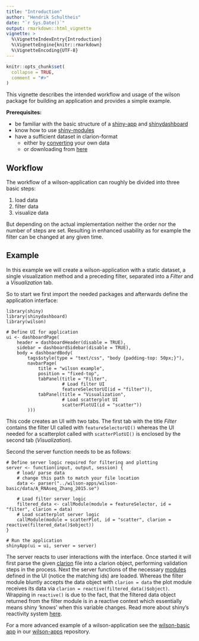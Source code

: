 ```yaml
---
title: "Introduction"
author: "Hendrik Schultheis"
date: "`r Sys.Date()`"
output: rmarkdown::html_vignette
vignette: >
  %\VignetteIndexEntry{Introduction}
  %\VignetteEngine{knitr::rmarkdown}
  %\VignetteEncoding{UTF-8}
---
```


```r
knitr::opts_chunk$set(
  collapse = TRUE,
  comment = "#>"
)
```

This vignette describes the intended workflow and usage of the wilson package for building an application and provides a simple example.

**Prerequisites:**

* be familiar with the basic structure of a [shiny-app](https://shiny.rstudio.com/articles/basics.html) and [shinydashboard](https://rstudio.github.io/shinydashboard/get_started.html)
* know how to use [shiny-modules](https://shiny.rstudio.com/articles/modules.html#using-modules)
* have a sufficient dataset in clarion-format
  * either by [converting](https://github.molgen.mpg.de/loosolab/wilson-apps/wiki/Local-usage%3AInput-format/) your own data
  * or downloading from [here](https://github.molgen.mpg.de/loosolab/wilson-apps/tree/master/wilson-basic/data/)

## Workflow

The workflow of a wilson-application can roughly be divided into three basic steps:

1. load data
2. filter data
3. visualize data

But depending on the actual implementation neither the order nor the number of steps are set. Resulting in enhanced usability as for example the filter can be changed at any given time.

## Example

In this example we will create a wilson-application with a static dataset, a single visualization method and a preceding filter, separated into a *Filter* and a *Visualization* tab.

So to start we first import the needed packages and afterwards define the application interface:
```
library(shiny)
library(shinydashboard)
library(wilson)

# Define UI for application
ui <- dashboardPage(
    header = dashboardHeader(disable = TRUE),
    sidebar = dashboardSidebar(disable = TRUE),
    body = dashboardBody(
        tags$style(type = "text/css", "body {padding-top: 50px;}"),
        navbarPage(
            title = "wilson example",
            position = "fixed-top",
            tabPanel(title = "Filter",
                     # Load filter UI
                     featureSelectorUI(id = "filter")),
            tabPanel(title = "Visualization",
                     # Load scatterplot UI
                     scatterPlotUI(id = "scatter"))
        )))
```
This code creates an UI with two tabs. The first tab with the title *Filter* contains the filter UI called with `featureSelectorUI()` whereas the UI needed for a scatterplot called with `scatterPlotUI()` is enclosed by the second tab (*Visualization*).

Second the server function needs to be as follows:
```
# Define server logic required for filtering and plotting
server <- function(input, output, session) {
    # load/ parse data
    # change this path to match your file location
    data <- parser("../wilson-apps/wilson-basic/data/A_RNAseq_Zhang_2015.se")
    
    # Load filter server logic
    filtered_data <- callModule(module = featureSelector, id = "filter", clarion = data)
    # Load scatterplot server logic
    callModule(module = scatterPlot, id = "scatter", clarion = reactive(filtered_data()$object))
}

# Run the application 
shinyApp(ui = ui, server = server)
```
The server reacts to user interactions with the interface. Once started it will first parse the given [clarion](https://github.molgen.mpg.de/loosolab/wilson-apps/wiki/Local-usage%3AInput-format) file into a clarion object, performing validation steps in the process. Next the server functions of the necessary [modules](https://shiny.rstudio.com/articles/modules.html) defined in the UI (notice the matching ids) are loaded. Whereas the filter module bluntly accepts the data object with `clarion = data` the plot module receives its data via `clarion = reactive(filtered_data()$object)`. Wrapping in `reactive()` is due to the fact, that the filtered data object returned from the filter module is in a reactive context which essentially means shiny 'knows' when this variable changes. Read more about shiny's reactivity system [here](https://shiny.rstudio.com/articles/reactivity-overview.html).

For a more advanced example of a wilson-application see the [wilson-basic app](https://github.molgen.mpg.de/loosolab/wilson-apps/blob/master/wilson-basic/app.R) in our [wilson-apps](https://github.molgen.mpg.de/loosolab/wilson-apps/) repository.
